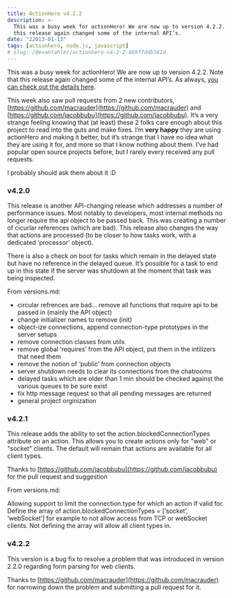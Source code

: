```yaml
---
title: ActionHero v4.2.2
description: >-
  This was a busy week for actionHero! We are now up to version 4.2.2. Note that
  this release again changed some of the internal API’s.
date: "22013-01-13"
tags: [actionhero, node.js, javascript]
# slug: /@evantahler/actionhero-v4-2-2-869f7d4b341d
---
```


This was a busy week for actionHero! We are now up to version 4.2.2. Note that this release again changed some of the internal API’s. As always, [you can check out the details here](https://github.com/evantahler/actionHero/wiki/API-Methods).

This week also saw pull requests from 2 new contributors, [https://github.com/macrauder](https://github.com/macrauder) and [https://github.com/jacobbubu](https://github.com/jacobbubu). It’s a very strange feeling knowing that (at least) these 2 folks care enough about this project to read into the guts and make fixes. I’m **very happy** they are using actionHero and making it better, but it’s strange that I have no idea what they are using it for, and more so that I know nothing about them. I’ve had popular open source projects before, but I rarely every received any pull requests.

I probably should ask them about it :D

### v4.2.0

This release is another API-changing release which addresses a number of performance issues. Most notably to developers, most internal methods no longer require the api object to be passed back. This was creating a number of cicurlar references (which are bad). This release also changes the way that actions are processed (to be closer to how tasks work, with a dedicated ‘processor’ object).

There is also a check on boot for tasks which remain in the delayed state but have no reference in the delayed queue. It’s possible for a task to end up in this state if the server was shutdown at the moment that task was being inspected.

From versions.md:

- circular refrences are bad… remove all functions that require api to be passed in (mainly the API object)
- change initializer names to remove (init)
- object-ize connections, append connection-type prototypes in the server setups
- remove connection classes from utils
- remove global ‘requires’ from the API object, put them in the intilizers that need them
- remove the notion of ‘public’ from connection objects
- server shutdown needs to clear its connections from the chatrooms
- delayed tasks which are older than 1 min should be checked against the various queues to be sure exist
- fix http message request so that all pending messages are returned
- general project orginization

### v4.2.1

This release adds the ability to set the action.blockedConnectionTypes attribute on an action. This allows you to create actions only for "web" or "socket" clients. The default will remain that actions are available for all client types.

Thanks to [https://github.com/jacobbubu](https://github.com/jacobbubu) for the pull request and suggestion

From versions.md:

Allowing support to limit the connection.type for which an action if valid for. Define the array of action.blockedConnectionTypes = \[‘socket’, ‘webSocket’\] for example to not allow access from TCP or webSocket clients. Not defining the array will allow all client types in.

### v4.2.2

This version is a bug fix to resolve a problem that was introduced in version 2.2.0 regarding form parsing for web clients.

Thanks to [https://github.com/macrauder](https://github.com/macrauder) for narrowing down the problem and submitting a pull request for it.
